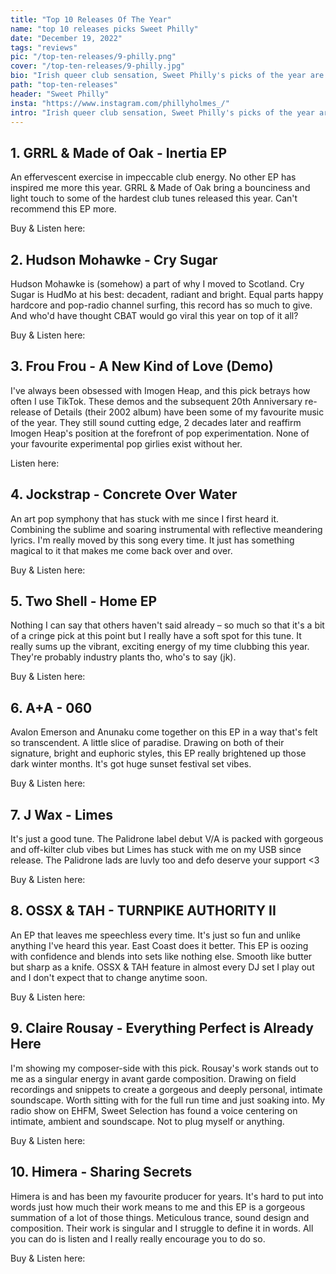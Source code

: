 ---
title: "Top 10 Releases Of The Year"
name: "top 10 releases picks Sweet Philly"
date: "December 19, 2022"
tags: "reviews"
pic: "/top-ten-releases/9-philly.png"
cover: "/top-ten-releases/9-philly.jpg"
bio: "Irish queer club sensation, Sweet Philly's picks of the year are here"
path: "top-ten-releases"
header: "Sweet Philly"
insta: "https://www.instagram.com/phillyholmes_/"
intro: "Irish queer club sensation, Sweet Philly's picks of the year are here"
---

## 1. GRRL & Made of Oak - Inertia EP

<div className="row display-flex align-items-center">
<div className="col clubGuide">
<Picture src="/top-ten-releases/philly/1.jpg" alt="GRRL & Made of Oak - Inertia EP" size={1200} />
</div>
<div className="col clubGuide">

An effervescent exercise in impeccable club energy. No other EP has inspired me more this year. GRRL & Made of Oak bring a bounciness and light touch to some of the hardest club tunes released this year. Can't recommend this EP more.

Buy & Listen here: <HoverLink url="psychichotline.bandcamp.com/album/inertia" name="BandCamp" external />

</div>
</div>

## 2. Hudson Mohawke - Cry Sugar

<div className="row display-flex align-items-center">
<div className="col clubGuide">
<Picture src="/top-ten-releases/darkmavis/8.jpg" alt="Hudson Mohawke - Cry Sugar cover art" size={1200} />
</div>
<div className="col clubGuide">

Hudson Mohawke is (somehow) a part of why I moved to Scotland. Cry Sugar is HudMo at his best: decadent, radiant and bright. Equal parts happy hardcore and pop-radio channel surfing, this record has so much to give. And who'd have thought CBAT would go viral this year on top of it all?

Buy & Listen here: <HoverLink url="hudsonmohawke.bandcamp.com/album/cry-sugar" name="BandCamp" external />

</div>
</div>

## 3. Frou Frou - A New Kind of Love (Demo)

<div className="row display-flex align-items-center">
<div className="col clubGuide">
<Picture src="/top-ten-releases/philly/3.jpg" alt="Frou Frou - A New Kind of Love (Demo)" size={1200} />
</div>
<div className="col clubGuide">

I've always been obsessed with Imogen Heap, and this pick betrays how often I use TikTok. These demos and the subsequent 20th Anniversary re-release of Details (their 2002 album) have been some of my favourite music of the year. They still sound cutting edge, 2 decades later and reaffirm Imogen Heap's position at the forefront of pop experimentation. None of your favourite experimental pop girlies exist without her.

Listen here: <HoverLink url="open.spotify.com/track/3fuyYaLhZ2RoP9eWpvfP1H" name="Spotify" external />

</div>
</div>

## 4. Jockstrap - Concrete Over Water

<div className="row display-flex align-items-center">
<div className="col clubGuide">
<Picture src="/top-ten-releases/philly/4.jpg" alt="Jockstrap - Concrete Over Water" size={1200} />
</div>
<div className="col clubGuide">

An art pop symphony that has stuck with me since I first heard it. Combining the sublime and soaring instrumental with reflective meandering lyrics. I'm really moved by this song every time. It just has something magical to it that makes me come back over and over.

Buy & Listen here: <HoverLink url="jockstrapmusic.bandcamp.com/track/concrete-over-water" name="BandCamp" external />

</div>
</div>

## 5. Two Shell - Home EP

<div className="row display-flex align-items-center">
<div className="col clubGuide">
<Picture src="/top-ten-releases/philly/5.jpg" alt="Two Shell - Home EP" size={1200} />
</div>
<div className="col clubGuide">

Nothing I can say that others haven't said already – so much so that it's a bit of a cringe pick at this point but I really have a soft spot for this tune. It really sums up the vibrant, exciting energy of my time clubbing this year. They're probably industry plants tho, who's to say (jk).

Buy & Listen here: <HoverLink url="twoshell.bandcamp.com/album/home-3" name="BandCamp" external />

</div>
</div>

## 6. A+A - 060

<div className="row display-flex align-items-center">
<div className="col clubGuide">
<Picture src="/top-ten-releases/philly/6.jpg" alt="A+A - 060" size={1200} />
</div>
<div className="col clubGuide">

Avalon Emerson and Anunaku come together on this EP in a way that's felt so transcendent. A little slice of paradise. Drawing on both of their signature, bright and euphoric styles, this EP really brightened up those dark winter months. It's got huge sunset festival set vibes.

Buy & Listen here: <HoverLink url="ad93.bandcamp.com/album/060" name="BandCamp" external />

</div>
</div>

## 7. J Wax - Limes

<div className="row display-flex align-items-center">
<div className="col clubGuide">
<Picture src="/fresh-juice/46-palidrone.jpg" alt="J Wax - Limes" size={1200} />
</div>
<div className="col clubGuide">

It's just a good tune. The Palidrone label debut V/A is packed with gorgeous and off-kilter club vibes but Limes has stuck with me on my USB since release. The Palidrone lads are luvly too and defo deserve your support \<3

Buy & Listen here: <HoverLink url="palidrone.bandcamp.com/album/rattle" name="BandCamp" external />

</div>
</div>

## 8. OSSX & TAH - TURNPIKE AUTHORITY II

<div className="row display-flex align-items-center">
<div className="col clubGuide">
<Picture src="/top-ten-releases/philly/8.jpg" alt="OSSX & TAH - TURNPIKE AUTHORITY II" size={1200} />
</div>
<div className="col clubGuide">

An EP that leaves me speechless every time. It's just so fun and unlike anything I've heard this year. East Coast does it better. This EP is oozing with confidence and blends into sets like nothing else. Smooth like butter but sharp as a knife. OSSX & TAH feature in almost every DJ set I play out and I don't expect that to change anytime soon.

Buy & Listen here: <HoverLink url="ossx.bandcamp.com/album/turnpike-authority-ii-2" name="BandCamp" external />

</div>
</div>

## 9. Claire Rousay - Everything Perfect is Already Here

<div className="row display-flex align-items-center">
<div className="col clubGuide">
<Picture src="/top-ten-releases/philly/9.jpg" alt="Claire Rousay - Everything Perfect is Already Here" size={1200} />
</div>
<div className="col clubGuide">

I'm showing my composer-side with this pick. Rousay's work stands out to me as a singular energy in avant garde composition. Drawing on field recordings and snippets to create a gorgeous and deeply personal, intimate soundscape. Worth sitting with for the full run time and just soaking into. My radio show on EHFM, Sweet Selection has found a voice centering on intimate, ambient and soundscape. Not to plug myself or anything.

Buy & Listen here: <HoverLink url="clairerousay.bandcamp.com/album/everything-perfect-is-already-here" name="BandCamp" external />

</div>
</div>

## 10. Himera - Sharing Secrets

<div className="row display-flex align-items-center">
<div className="col clubGuide">
<Picture src="/top-ten-releases/philly/10.jpg" alt="Himera - Sharing Secrets" size={1200} />
</div>
<div className="col clubGuide">

Himera is and has been my favourite producer for years. It's hard to put into words just how much their work means to me and this EP is a gorgeous summation of a lot of those things. Meticulous trance, sound design and composition. Their work is singular and I struggle to define it in words. All you can do is listen and I really really encourage you to do so.

Buy & Listen here: <HoverLink url="himera.bandcamp.com/album/sharing-secrets-unsl020" name="BandCamp" external />

</div>
</div>
